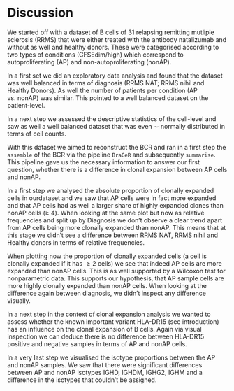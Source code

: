 # Discussion

We started off with a dataset of B cells of 31 relapsing remitting mutliple 
sclerosis (RRMS) that were either treated with the antibody natalizumab and 
without as well and healthy donors. These were categorised according to two 
types of conditions (CFSEdim/high) which correspond to autoproliferating (AP)
and non-autoproliferating (nonAP). 

In a first set we did an exploratory data analysis and found that the dataset
was well balanced in terms of diagnosis (RRMS NAT; RRMS nihil and Healthy 
Donors). As well the number of patients per condition
(AP vs. nonAP) was similar. This pointed to a well balanced dataset on the
patient-level.

In a next step we assessed the descriptive statistics of the cell-level and saw
as well a well balanced dataset that was even $\sim$ normally distributed in
terms of cell counts.

With this dataset we aimed to reconstruct the BCR and ran in a first step the
`assemble` of the BCR via the pipeline `BraCeR` and subsequently `summarise`.
This pipeline gave us the necessary information to answer our first question,
whether there is a difference in clonal expansion between AP cells and nonAP. 

In a first step we analysed the absolute proportion of clonally expanded cells 
in ourdataset and we saw that AP cells were in fact more expanded and that AP 
cells had as well a larger share of highly expanded clones than nonAP cells 
($\geq$ 4). When looking at the same plot but now as relative frequencies and 
split up by Diagnosis we don't observe a clear trend apart from AP cells being
more clonally expanded than nonAP. This means that at this stage we didn't see
a difference between RRMS NAT, RRMS nihil and Healthy donors in terms of
relative frequencies.

When plotting now the proportion of clonally expanded cells (a cell is clonally
expanded if it has $\geq 2$ cells) we see that indeed AP cells are more expanded
than nonAP cells. This is as well supported by a Wilcoxon test for nonparametric
data. This supports our hypothesis, that AP sample cells are more highly clonally
expanded than nonAP cells. When looking at the difference again between diagnosis,
we didn't inspect any difference visually.

In a next step in the context of clonal expansion analysis we wanted to assess
whether the known important variant HLA-DR15 (see introduction) has an influence
on the clonal expansion of B cells. Again via visual inspection we can deduce
there is no difference between HLA-DR15 positive and negative samples in terms
of AP and nonAP cells.

In a very last step we visualised the isotype proportions between the AP and 
nonAP samples. We saw that there were significant differences between AP and 
nonAP isotypes IGHD, IGHDM, IGHG2, IGHM and a difference in the 
isotypes that couldn't be assigned. 